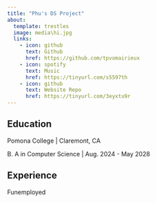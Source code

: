 ```yaml
---
title: "Phu's DS Project"
about:
  template: trestles
  image: media\hi.jpg
  links:
    - icon: github
      text: Github
      href: https://github.com/tpvomairieux
    - icon: spotify
      text: Music
      href: https://tinyurl.com/s5597th
    - icon: github
      text: Website Repo
      href: https://tinyurl.com/3eyxtu9r
---
```


## Education

Pomona College | Claremont, CA

B. A in Computer Science | Aug. 2024 - May 2028

## Experience

Funemployed